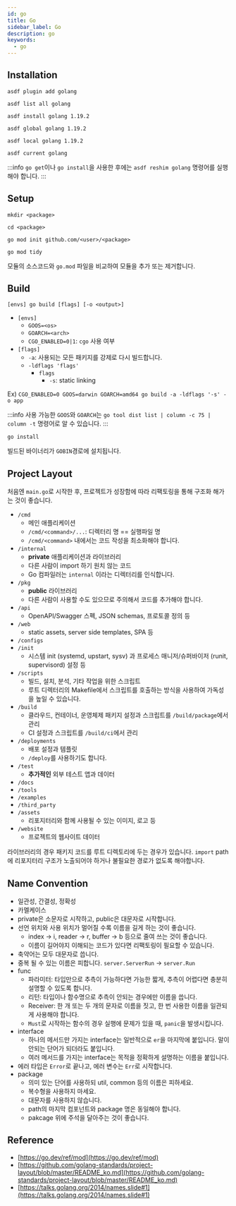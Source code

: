 ```yaml
---
id: go
title: Go
sidebar_label: Go
description: go
keywords:
  - go
---
```


## Installation

```shell
asdf plugin add golang
```

```shell
asdf list all golang
```

```shell
asdf install golang 1.19.2
```

```shell
asdf global golang 1.19.2
```

```shell
asdf local golang 1.19.2
```

```shell
asdf current golang
```

:::info
`go get`이나 `go install`을 사용한 후에는 `asdf reshim golang` 명령어를 실행해야 합니다.
:::

## Setup

```shell
mkdir <package>
```

```shell
cd <package>
```

```shell
go mod init github.com/<user>/<package>
```

```shell
go mod tidy
```

모듈의 소스코드와 `go.mod` 파일을 비교하여 모듈을 추가 또는 제거합니다.

## Build

```shell
[envs] go build [flags] [-o <output>]
```

- `[envs]`
  - `GOOS=<os>`
  - `GOARCH=<arch>`
  - `CGO_ENABLED=0|1`: `cgo` 사용 여부
- `[flags]`
  - `-a`: 사용되는 모든 패키지를 강제로 다시 빌드합니다.
  - `-ldflags 'flags'`
    - `flags`
      - `-s`: static linking

Ex) `CGO_ENABLED=0 GOOS=darwin GOARCH=amd64 go build -a -ldflags '-s' -o app`

:::info
사용 가능한 `GOOS`와 `GOARCH`는 `go tool dist list | column -c 75 | column -t` 명령어로 알 수 있습니다.
:::

```shell
go install
```

빌드된 바이너리가 `GOBIN`경로에 설치됩니다.

## Project Layout

처음엔 `main.go`로 시작한 후, 프로젝트가 성장함에 따라 리팩토링을 통해 구조화 해가는 것이 좋습니다.

- `/cmd`
  - 메인 애플리케이션
  - `/cmd/<command>/...`: 디렉터리 명 == 실행파일 명
  - `/cmd/<command>` 내에서는 코드 작성을 최소화해야 합니다.
- `/internal`
  - **private** 애플리케이션과 라이브러리
  - 다른 사람이 import 하기 원치 않는 코드
  - Go 컴파일러는 `internal` 이라는 디렉터리를 인식합니다.
- `/pkg`
  - **public** 라이브러리
  - 다른 사람이 사용할 수도 있으므로 주의해서 코드를 추가해야 합니다.
- `/api`
  - OpenAPI/Swagger 스펙, JSON schemas, 프로토콜 정의 등
- `/web`
  - static assets, server side templates, SPA 등
- `/configs`
- `/init`
  - 시스템 init (systemd, upstart, sysv) 과 프로세스 매니저/슈퍼바이저 (runit, supervisord) 설정 등
- `/scripts`
  - 빌드, 설치, 분석, 기타 작업을 위한 스크립트
  - 루트 디렉터리의 Makefile에서 스크립트를 호출하는 방식을 사용하여 가독성을 높일 수 있습니다.
- `/build`
  - 클라우드, 컨테이너, 운영체제 패키지 설정과 스크립트를 `/build/package`에서 관리
  - CI 설정과 스크립트를 `/build/ci`에서 관리
- `/deployments`
  - 배포 설정과 템플릿
  - `/deploy`를 사용하기도 합니다.
- `/test`
  - **추가적인** 외부 테스트 앱과 데이터
- `/docs`
- `/tools`
- `/examples`
- `/third_party`
- `/assets`
  - 리포지터리와 함께 사용될 수 있는 이미지, 로고 등
- `/website`
  - 프로젝트의 웹사이트 데이터

라이브러리의 경우 패키지 코드를 루트 디렉토리에 두는 경우가 있습니다. `import` path에 리포지터리 구조가 노출되어야 하거나 불필요한 경로가 없도록 해야합니다.

## Name Convention

- 일관성, 간결성, 정확성
- 카멜케이스
- private은 소문자로 시작하고, public은 대문자로 시작합니다.
- 선언 위치와 사용 위치가 멀어질 수록 이름을 길게 하는 것이 좋습니다.
  - index -\> i, reader -\> r, buffer -\> b 등으로 줄여 쓰는 것이 좋습니다.
  - 이름이 길어야지 이해되는 코드가 있다면 리팩토링이 필요할 수 있습니다.
- 축약어는 모두 대문자로 씁니다.
- 중복 될 수 있는 이름은 피합니다. `server.ServerRun` -\> `server.Run`
- func
  - 파라미터: 타입만으로 추측이 가능하다면 가능한 짧게, 추측이 어렵다면 충분히 설명할 수 있도록 합니다.
  - 리턴: 타입이나 함수명으로 추측이 안되는 경우에만 이름을 씁니다.
  - Receiver: 한 개 또는 두 개의 문자로 이름을 짓고, 한 번 사용한 이름을 일관되게 사용해야 합니다.
  - `Must`로 시작하는 함수의 경우 실행에 문제가 있을 때, `panic`을 발생시킵니다.
- interface
  - 하나의 메서드만 가지는 interface는 일반적으로 `er`을 마지막에 붙입니다. 말이 안되는 단어가 되더라도 붙입니다.
  - 여러 메서드를 가지는 interface는 목적을 정확하게 설명하는 이름을 붙입니다.
- 에러 타입은 `Error`로 끝나고, 에러 변수는 `Err`로 시작합니다.
- package
  - 의미 있는 단어를 사용하되 util, common 등의 이름은 피하세요.
  - 복수형을 사용하지 마세요.
  - 대문자를 사용하지 않습니다.
  - path의 마지막 컴포넌트와 package 명은 동일해야 합니다.
  - pakcage 위에 주석을 달아주는 것이 좋습니다.

## Reference

- [https://go.dev/ref/mod](https://go.dev/ref/mod)
- [https://github.com/golang-standards/project-layout/blob/master/README_ko.md](https://github.com/golang-standards/project-layout/blob/master/README_ko.md)
- [https://talks.golang.org/2014/names.slide#1](https://talks.golang.org/2014/names.slide#1)
